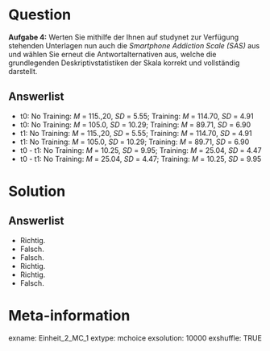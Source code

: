 Question
========
**Aufgabe 4:** Werten Sie mithilfe der Ihnen auf studynet zur Verfügung stehenden Unterlagen nun auch die *Smartphone Addiction Scale (SAS)* aus und wählen Sie erneut die Antwortalternativen aus, welche die grundlegenden Deskriptivstatistiken der Skala korrekt und vollständig darstellt.

Answerlist
----------
* t0: No Training: *M* = 115.,20, *SD* = 5.55; Training: *M* = 114.70, *SD* = 4.91
* t0: No Training: *M* = 105.0, *SD* = 10.29; Training: *M* = 89.71, *SD* = 6.90
* t1: No Training: *M* = 115.,20, *SD* = 5.55; Training: *M* = 114.70, *SD* = 4.91
* t1: No Training: *M* = 105.0, *SD* = 10.29; Training: *M* = 89.71, *SD* = 6.90
* t0 - t1: No Training: *M* = 10.25, *SD* = 9.95; Training: *M* = 25.04, *SD* = 4.47
* t0 - t1: No Training: *M* = 25.04, *SD* = 4.47; Training: *M* = 10.25, *SD* = 9.95



Solution
========

Answerlist
----------
* Richtig.
* Falsch. 
* Falsch. 
* Richtig.
* Richtig.
* Falsch.


Meta-information
================
exname: Einheit_2_MC_1
extype: mchoice 
exsolution: 10000
exshuffle: TRUE